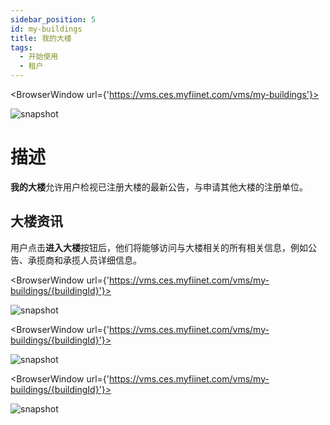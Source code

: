 ---
sidebar_position: 5
id: my-buildings
title: 我的大楼
tags:
  - 开始使用
  - 租户
---


<BrowserWindow url={'https://vms.ces.myfiinet.com/vms/my-buildings'}>

![snapshot](../assets/vms/vms-my-buildings-zh-hant.png)

</BrowserWindow>

# 描述

**我的大楼**允许用户检视已注册大楼的最新公告，与申请其他大楼的注册单位。

## 大楼资讯

用户点击**进入大楼**按钮后，他们将能够访问与大楼相关的所有相关信息，例如公告、承揽商和承揽人员详细信息。

<BrowserWindow url={'https://vms.ces.myfiinet.com/vms/my-buildings/{buildingId}'}>

![snapshot](../assets/vms/vms-building-zh-hant.png)

</BrowserWindow>

<BrowserWindow url={'https://vms.ces.myfiinet.com/vms/my-buildings/{buildingId}'}>

![snapshot](../assets/vms/vms-building-contractor-zh-hant.png)

</BrowserWindow>

<BrowserWindow url={'https://vms.ces.myfiinet.com/vms/my-buildings/{buildingId}'}>

![snapshot](../assets/vms/vms-building-contractor-personnel-zh-hant.png)

</BrowserWindow>
